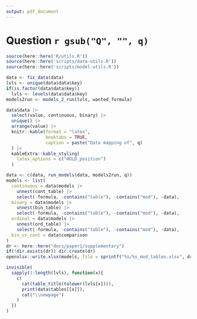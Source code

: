 ```yaml
---
output: pdf_document
---
```


\newpage

# Question `r gsub("Q", "", q)`

```r
source(here::here('R/utils.R'))
source(here::here('scripts/data-utils.R'))
source(here::here('scripts/model-utils.R'))

data <- fix_data(data)
lvls <- unique(data$data$key)
if(is.factor(data$data$key))
  lvls <- levels(data$data$key)
models2run <- models_2_run(lvls, wanted_formula)
```

```r
data$data |> 
  select(value, continuous, binary) |> 
  unique() |> 
  arrange(value) |> 
  knitr::kable(format = "latex", 
               booktabs = TRUE,
               caption = paste("Data mapping of", q)
  ) |> 
  kableExtra::kable_styling(
    latex_options = c("HOLD_position")
  )
```

```r
data <- c(data, run_models(data, models2run, q))
models <- list(
  continuous = data$models |> 
    unnest(cont_table) |> 
    select(-formula, -contains("table"), -contains("mod"), -data), 
  binary = data$models |> 
    unnest(bin_table) |>
    select(-formula, -contains("table"), -contains("mod"), -data),
  ordinal = data$models |>
    unnest(ord_table) |>
    select(-formula, -contains("table"), -contains("mod"), -data),
  bin_vs_cont = data$comparison
)
dr <- here::here("docs/paper1/supplementary")
if(!dir.exists(dr)) dir.create(dr)
openxlsx::write.xlsx(models, file = sprintf("%s/%s_mod_tables.xlsx", dr, q))
```

```r
invisible(
  sapply(1:length(lvls), function(x){
    c(
      cat(table_title(tolower(lvls[x]))),
      print(data$tables[[x]]),
      cat("\\newpage")
    ) 
  })
)
```
